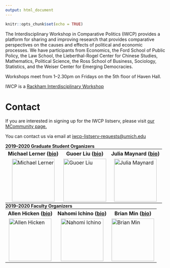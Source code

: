 ```yaml
---
output: html_document
---
```


```r
knitr::opts_chunk$set(echo = TRUE)
```


The Interdisciplinary Workshop in Comparative Politics (IWCP) provides a platform for sharing and improving research that provides comparative perspectives on the causes and effects of political and economic processes. We have participants from Economics, the Ford School of Public Policy, the Law School, the Lieberthal-Rogel Center for Chinese Studies, Mathematics, Political Science, the Ross School of Business, Sociology, Statistics, and the Weiser Center for Emerging Democracies.\

Workshops meet from 1--2.30pm on Fridays on the 5th floor of Haven Hall.\

IWCP is a <a href="https://rackham.umich.edu/faculty-and-staff/faculty-and-program-funding/rackham-interdisciplinary-workshops/">Rackham Interdisciplinary Workshop</a>

<h1>**Contact**</h1>
If you are interested in signing up for the IWCP listserv, please visit <a href="https://mcommunity.umich.edu/#group:Interdisciplinary%20Workshop%20in%20Comparative%20Politics">our MCommunity page.</a>\

You can contact us via email at <a href="mailto:iwcp-listserv-requests@umich.edu">iwcp-listserv-requests@umich.edu</a>\

**2019--2020 Graduate Student Organizers**\
<table border="0" width="100%" ID="Table2" style="margin: 0px;">
  <colgroup>
    <col span="3">
  </colgroup>
  <tr>
    <th>Michael Lerner (<a href="https://sites.lsa.umich.edu/michael-lerner/">bio</a>)</th>
    <th>Guoer Liu (<a href="https://lsa.umich.edu/polisci/people/graduate-students/guoerliu.html">bio</a>)</th>
    <th>Julia Maynard (<a href="https://sites.lsa.umich.edu/juliamay/">bio</a>)</th>
  </tr>
  <tr>
    <td><img alt = 'Michael Lerner' style='display: block; margin-left: auto; margin-right: auto;width: 100pt;' src='/./about_files/lerner_headshot.jpg' /></td>
    <td><img alt = 'Guoer Liu' style='display: block; margin-left: auto; margin-right: auto;width: 100pt;' src='/./about_files/liu_headshot.jpg' /></td>
    <td><img alt = 'Julia Maynard' style='display: block; margin-left: auto; margin-right: auto;width: 100pt;' src='/./about_files/maynard_headshot.jpg' /></td>
  </tr>
</table>

**2019--2020 Faculty Organizers**\
<table border="0" width="100%" ID="Table2" style="margin: 0px;">
  <colgroup>
    <col span="3">
  </colgroup>
  <tr>
    <th>Allen Hicken (<a href="http://www.allenhicken.com/">bio</a>)</th>
    <th>Nahomi Ichino (<a href="http://sites.lsa.umich.edu/nichino">bio</a>)</th>
    <th>Brian Min (<a href="http://www-personal.umich.edu/~brianmin/">bio</a>)</th>
  </tr>
  <tr>
    <td><img alt = 'Allen Hicken' style='display: block; margin-left: auto; margin-right: auto;width: 100pt;' src='/./about_files/hicken_headshot.jpg' /></td>
    <td><img alt = 'Nahomi Ichino' style='display: block; margin-left: auto; margin-right: auto;width: 100pt;' src='/./about_files/ichino_headshot.jpg' /></td>
    <td><img alt = 'Brian Min' style='display: block; margin-left: auto; margin-right: auto;width: 100pt;' src='/./about_files/min_headshot.jpg' /></td>
  </tr>
</table>
